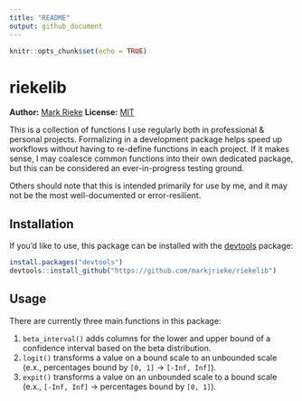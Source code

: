 ```yaml
---
title: "README"
output: github_document
---
```


```r
knitr::opts_chunk$set(echo = TRUE)
```

# riekelib

**Author:** [Mark Rieke](https://www.thedatadiary.net/about/)
**License:** [MIT](https://github.com/markjrieke/riekelib/blob/master/LICENSE.md)

This is a collection of functions I use regularly both in professional & personal projects. Formalizing in a development package helps speed up workflows without having to re-define functions in each project. If it makes sense, I may coalesce common functions into their own dedicated package, but this can be considered an ever-in-progress testing ground.

Others should note that this is intended primarily for use by me, and it may not be the most well-documented or error-resilient.

## Installation

If you'd like to use, this package can be installed with the [devtools](https://www.r-project.org/nosvn/pandoc/devtools.html) package:

```r
install.packages("devtools")
devtools::install_github("https://github.com/markjrieke/riekelib")
```

## Usage

There are currently three main functions in this package:

1. `beta_interval()` adds columns for the lower and upper bound of a confidence interval based on the beta distribution.
2. `logit()` transforms a value on a bound scale to an unbounded scale (e.x., percentages bound by `[0, 1]` -> `[-Inf, Inf]`).
3. `expit()` transforms a value on an unbounded scale to a bound scale (e.x., `[-Inf, Inf]` -> percentages bound by `[0, 1]`).


